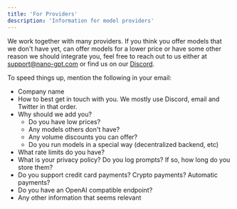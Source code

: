 ```yaml
---
title: 'For Providers'
description: 'Information for model providers'
---
```


We work together with many providers. If you think you offer models that we don't have yet, can offer models for a lower price or have some other reason we should integrate you, feel free to reach out to us either at support@nano-gpt.com or find us on our [Discord](https://discord.gg/KaQt8gPG6V). 

To speed things up, mention the following in your email:

- Company name
- How to best get in touch with you. We mostly use Discord, email and Twitter in that order.
- Why should we add you?
  - Do you have low prices?
  - Any models others don't have?
  - Any volume discounts you can offer?
  - Do you run models in a special way (decentralized backend, etc)
- What rate limits do you have?
- What is your privacy policy? Do you log prompts? If so, how long do you store them?
- Do you support credit card payments? Crypto payments? Automatic payments?
- Do you have an OpenAI compatible endpoint?
- Any other information that seems relevant